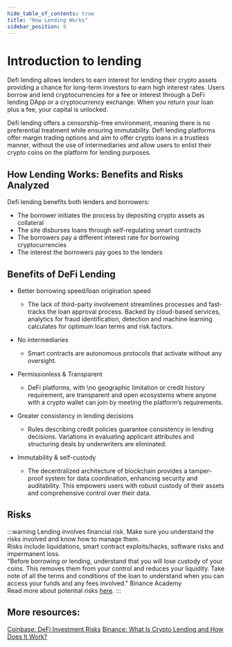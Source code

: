 ---
hide_table_of_contents: true
title: "How Lending Works"
sidebar_position: 9
---

# Introduction to lending

Defi lending allows lenders to earn interest for lending their crypto assets providing a chance for long-term investors to earn high interest rates. Users borrow and lend cryptocurrencies for a fee or interest through a DeFi lending DApp or a cryptocurrency exchange. When you return your loan plus a fee, your capital is unlocked. 

Defi lending offers a censorship-free environment, meaning there is no preferential treatment while ensuring immutability. Defi lending platforms offer margin trading options and aim to offer crypto loans in a trustless manner, without the use of intermediaries and allow users to enlist their crypto coins on the platform for lending purposes.

## How Lending Works: Benefits and Risks Analyzed  

Defi lending benefits both lenders and borrowers:

- The borrower initiates the process by depositing crypto assets as collateral
- The site disburses loans through self-regulating smart contracts
- The borrowers pay a different interest rate for borrowing cryptocurrencies
- The interest the borrowers pay goes to the lenders

## Benefits of DeFi Lending

- Better borrowing speed/loan origination speed
    - The lack of third-party involvement streamlines processes and fast-tracks the loan approval process. Backed by cloud-based services, analytics for fraud identification, detection and machine learning calculates for optimum loan terms and risk factors. 

- No intermediaries
    - Smart contracts are autonomous protocols that activate without any oversight. 

- Permissionless & Transparent 
    - DeFi platforms, with \no geographic limitation or credit history requirement, are transparent and open ecosystems where anyone with a crypto wallet can join by meeting the platform’s requirements. 

- Greater consistency in lending decisions
    - Rules describing credit policies guarantee consistency in lending decisions. Variations in evaluating applicant attributes and structuring deals by underwriters are eliminated.


- Immutability & self-custody
    - The decentralized architecture of blockchain provides a tamper-proof system for data coordination, enhancing security and auditability. This empowers users with robust custody of their assets and comprehensive control over their data.

## Risks

:::warning
Lending involves financial risk. Make sure you understand the risks involved and know how to manage them.  
Risks include liquidations, smart contract exploits/hacks, software risks and impermanent loss.  
"Before borrowing or lending, understand that you will lose custody of your coins. This removes them from your control and reduces your liquidity. Take note of all the terms and conditions of the loan to understand when you can access your funds and any fees involved." Binance Academy  
Read more about potential risks [here](https://help.coinbase.com/en/coinbase/trading-and-funding/advanced-trading/defi-investment-risks).
:::

## More resources:

[Coinbase: DeFi Investment Risks](https://help.coinbase.com/en/coinbase/trading-and-funding/advanced-trading/defi-investment-risks)
[Binance: What Is Crypto Lending and How Does It Work?](https://academy.binance.com/en/articles/what-is-crypto-lending-and-how-does-it-work)

